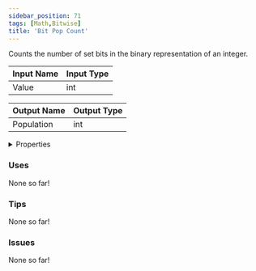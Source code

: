 ```yaml
---
sidebar_position: 71
tags: [Math,Bitwise]
title: 'Bit Pop Count'
---
```


Counts the number of set bits in the binary representation of an integer.






<EsbSvg />

| Input Name | Input Type |
|-----------|-----------|
| Value | int |

| Output Name | Output Type |
|-----------|-----------|
| Population | int |


<details>
  <summary>Properties</summary>
  <div>
    <div>
    <table>
      <thead>
        <tr>
          <th>Is beta required?</th>
          <th>❌</th>
        </tr>
        <tr>
          <th>Is this chip a trolling risk?</th>
          <th>❌</th>
        </tr>
        <tr>
          <th>Is this chip a role assignment risk?</th>
          <th>❌</th>
        </tr>
        <tr>
          <th>Chip UUID</th>
          <th>6982e235-5814-4c5a-8bc8-fdbcc9a73eb8</th>
        </tr>
      </thead>
    </table>
    </div>
  </div>
</details>

### Uses

None so far!

### Tips

None so far!

### Issues

None so far!